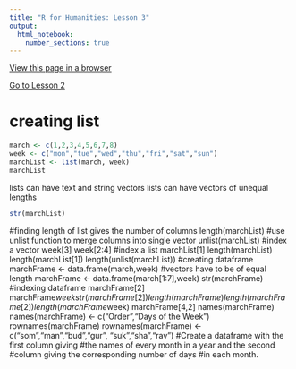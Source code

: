 ```yaml
---
title: "R for Humanities: Lesson 3"
output: 
  html_notebook: 
    number_sections: true
---
```


[View this page in a browser](https://htmlpreview.github.io/?https://github.com/argentenum/Rworkshop/blob/master/notebooks/RforHumanities03.nb.html)

[Go to Lesson 2](https://htmlpreview.github.io/?https://raw.githubusercontent.com/argentenum/Rworkshop/master/notebooks/RforHumanities02.nb.html)



# creating list

```r
march <- c(1,2,3,4,5,6,7,8)
week <- c("mon","tue","wed","thu","fri","sat","sun")
marchList <- list(march, week)
marchList
```

lists can have text and string vectors
lists can have vectors of unequal lengths

```r
str(marchList)
```


#finding length of list gives the number of columns
length(marchList)
#use unlist function to merge columns into single vector
unlist(marchList)
#index a vector
week[3]
week[2:4]
#index a list
marchList[1]
length(marchList)
length(marchList[1])
length(unlist(marchList))
#creating dataframe
marchFrame <- data.frame(march,week)
#vectors have to be of equal length
marchFrame <- data.frame(march[1:7],week)
str(marchFrame)
#indexing dataframe
marchFrame[2]
marchFrame$week
str(marchFrame[2])
length(marchFrame)
length(marchFrame[2])
length(marchFrame$week)
marchFrame[4,2]
names(marchFrame)
names(marchFrame) <- c("Order","Days of the Week")
rownames(marchFrame)
rownames(marchFrame) <- c("som","man","bud","gur",
                          "suk","sha","rav")
#Create a dataframe with the first column giving 
#the names of every month in a year and the second 
#column giving the corresponding number of days 
#in each month.


